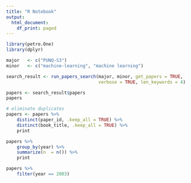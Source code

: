 ```yaml
---
title: "R Notebook"
output:
  html_document:
    df_print: paged
---
```


```r
library(petro.One)
library(dplyr)

major   <- c("PUNQ-S3")
minor   <- c("machine-learning", "machine learning")

search_result <- run_papers_search(major, minor, get_papers = TRUE, 
                                   verbose = TRUE, len_keywords = 4)
```


```r
papers <- search_result$papers
papers
```

```r
# eliminate duplicates
papers <- papers %>% 
    distinct(paper_id, .keep_all = TRUE) %>% 
    distinct(book_title, .keep_all = TRUE) %>%  
    print
```

```r
papers %>% 
    group_by(year) %>%
    summarize(n  = n()) %>% 
    print
```


```r
papers %>%
    filter(year == 2003)
```

